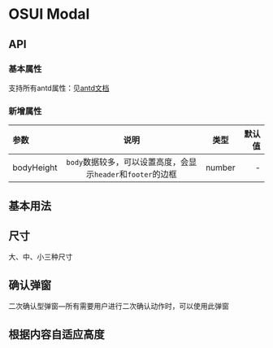 
<Meta title="设计文档/Modal 对话框"  />

# OSUI Modal

## API

### 基本属性

支持所有antd属性：见[antd文档](https://ant.design/components/modal-cn/#API)

### 新增属性

|参数|说明|类型|默认值|
|:---|:----:|:---:|------:|
|bodyHeight|`body`数据较多，可以设置高度，会显示`header`和`footer`的边框|number|-|

## 基本用法

<Preview>
  <Story name="Demo" story={stories.Demo} />
</Preview>

## 尺寸

大、中、小三种尺寸

<Preview>
  <Story name="Size" story={stories.Size} />
</Preview>

## 确认弹窗

二次确认型弹窗—所有需要用户进行二次确认动作时，可以使用此弹窗

<Preview>
  <Story name="Confirm" story={stories.Confirm} />
</Preview>

## 根据内容自适应高度

<Preview>
  <Story name="Auto Height" story={stories.AutoHeight} />
</Preview>

